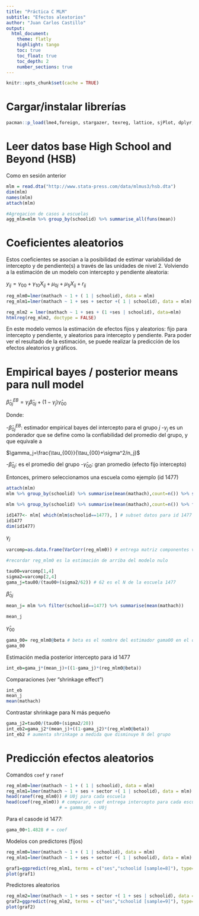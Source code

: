 ```yaml
---
title: "Práctica C MLM"
subtitle: "Efectos aleatorios"
author: "Juan Carlos Castillo"
output:
  html_document:
    theme: flatly
    highlight: tango
    toc: true
    toc_float: true
    toc_depth: 2
    number_sections: true
---
```


```r
knitr::opts_chunk$set(cache = TRUE)
```


# Cargar/instalar librerías
```r
pacman::p_load(lme4,foreign, stargazer, texreg, lattice, sjPlot, dplyr, ggeffects) # paquetes a cargar
```


# Leer datos base High School and Beyond (HSB)

Como en sesión anterior

```r
mlm = read.dta("http://www.stata-press.com/data/mlmus3/hsb.dta")
dim(mlm)
names(mlm)
attach(mlm)

#Agregacion de casos a escuelas
agg_mlm=mlm %>% group_by(schoolid) %>% summarise_all(funs(mean))

```

# Coeficientes aleatorios

Estos coeficientes se asocian a la posibilidad de estimar variabilidad de intercepto y de pendiente(s) a través de las unidades de nivel 2. Volviendo a la estimación de un modelo con intercepto y pendiente aleatoria:

$y_{ij}=\gamma_{00}+\gamma_{10}X_{ij}+\mu_{0j}+\mu_{1j}X_{ij}+ r_{ij}$ 


```r
reg_mlm0=lmer(mathach ~ 1 + ( 1 | schoolid), data = mlm)
reg_mlm1=lmer(mathach ~ 1 + ses + sector +( 1 | schoolid), data = mlm)

reg_mlm2 = lmer(mathach ~ 1 + ses + (1 +ses | schoolid), data=mlm)
htmlreg(reg_mlm2, doctype = FALSE)
```

En este modelo vemos la estimación de efectos fijos y aleatorios: fijo para intercepto y pendiente, y aleatorios para intercepto y pendiente. Para poder ver el resultado de la estimación, se puede realizar la predicción de los efectos aleatorios y gráficos.

# Empirical bayes / posterior means para null model

  $\hat{\beta}^{EB}_{0j}=\gamma_j\hat{\beta}_{0j}+(1-\gamma_j)\hat{\gamma}_{00}$

Donde:

  -$\hat{\beta}^{EB}_{0j}$: estimador empirical bayes del intercepto para el grupo $j$
  -$\gamma_j$ es un ponderador que se define como la confiabilidad del promedio del grupo, y que equivale a
  
  $\gamma_j=\frac{\tau_{00}}{\tau_{00}+\sigma^2/n_j}$
  
  -$\hat{\beta}_{0j}$: es el promedio del grupo
  -$\hat{\gamma}_{00}$: gran promedio (efecto fijo intercepto)
  
Entonces, primero  seleccionamos una escuela como ejemplo (id 1477)

```r
attach(mlm)
mlm %>% group_by(schoolid) %>% summarise(mean(mathach),count=n()) %>% slice(1:20)

mlm %>% group_by(schoolid) %>% summarise(mean(mathach),count=n()) %>% filter(schoolid==1477)

id1477<- mlm[ which(mlm$schoolid==1477), ] # subset datos para id 1477
id1477
dim(id1477)
```


$\gamma_j$

```r
varcomp=as.data.frame(VarCorr(reg_mlm0)) # entrega matriz componentes varianza como base de datos

#recordar reg_mlm0 es la estimación de arriba del modelo nulo

tau00=varcomp[1,4]
sigma2=varcomp[2,4]
gama_j=tau00/(tau00+(sigma2/62)) # 62 es el N de la escuela 1477
```

$\hat{\beta}_{0j}$

```r
mean_j= mlm %>% filter(schoolid==1477) %>% summarise(mean(mathach))

mean_j
```


$\hat{\gamma}_{00}$

```r
gama_00= reg_mlm0@beta # beta es el nombre del estimador gama00 en el objeto
gama_00
```


Estimación media posterior intercepto para id 1477

```r
int_eb=gama_j*(mean_j)+((1-gama_j)*(reg_mlm0@beta))
```

Comparaciones (ver "shrinkage effect")

```r
int_eb
mean_j
mean(mathach)
```


Contrastar shrinkage para N más pequeño 
```r
gama_j2=tau00/(tau00+(sigma2/20))
int_eb2=gama_j2*(mean_j)+((1-gama_j2)*(reg_mlm0@beta))
int_eb2 # aumenta shrinkage a medida que disminuye N del grupo
```


# Predicción efectos aleatorios

Comandos <tt>`coef`</tt> y <tt>`ranef`</tt>

```r
reg_mlm0=lmer(mathach ~ 1 + ( 1 | schoolid), data = mlm)
reg_mlm1=lmer(mathach ~ 1 + ses + sector +( 1 | schoolid), data = mlm)
head(ranef(reg_mlm0)) # U0j para cada escuela
head(coef(reg_mlm0)) # comparar, coef entrega intercepto para cada escuela
                    # = gamma_00 + U0j
```

Para el casode id 1477:

```r
gama_00+1.4828 # = coef
```


Modelos con predictores (fijos)

```r
reg_mlm0=lmer(mathach ~ 1 + ( 1 | schoolid), data = mlm)
reg_mlm1=lmer(mathach ~ 1 + ses + sector +( 1 | schoolid), data = mlm)

graf1=ggpredict(reg_mlm1, terms = c("ses","schoolid [sample=8]"), type="re")
plot(graf1)
```

Predictores aleatorios

```r
reg_mlm2=lmer(mathach ~ 1 + ses + sector +( 1 + ses | schoolid), data = mlm)
graf2=ggpredict(reg_mlm2, terms = c("ses","schoolid [sample=9]"), type="re")
plot(graf2)

```


